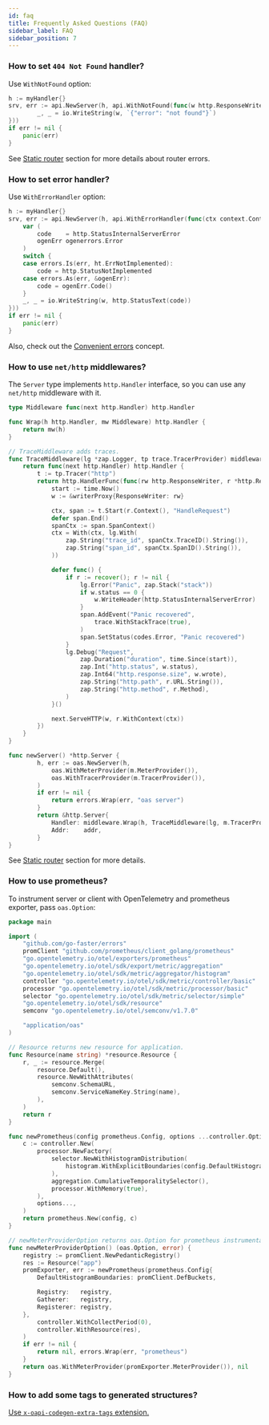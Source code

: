 ```yaml
---
id: faq
title: Frequently Asked Questions (FAQ)
sidebar_label: FAQ
sidebar_position: 7
---
```


### How to set `404 Not Found` handler?

Use `WithNotFound` option:

```go
h := myHandler{}
srv, err := api.NewServer(h, api.WithNotFound(func(w http.ResponseWriter, r *http.Request) {
		_, _ = io.WriteString(w, `{"error": "not found"}`)
}))
if err != nil {
	panic(err)
}
```

See [Static router](concepts/static_router.mdx) section for more details about router errors.

### How to set error handler?

Use `WithErrorHandler` option:

```go
h := myHandler{}
srv, err := api.NewServer(h, api.WithErrorHandler(func(ctx context.Context, w http.ResponseWriter, r *http.Request, err error) {
    var (
		code    = http.StatusInternalServerError
		ogenErr ogenerrors.Error
	)
	switch {
	case errors.Is(err, ht.ErrNotImplemented):
		code = http.StatusNotImplemented
	case errors.As(err, &ogenErr):
		code = ogenErr.Code()
	}
    _, _ = io.WriteString(w, http.StatusText(code))
}))
if err != nil {
	panic(err)
}
```

Also, check out the [Convenient errors](concepts/convenient_errors.md) concept.

### How to use `net/http` middlewares?

The `Server` type implements `http.Handler` interface, so you can use any `net/http` middleware with it.

```go
type Middleware func(next http.Handler) http.Handler

func Wrap(h http.Handler, mw Middleware) http.Handler {
	return mw(h)
}

// TraceMiddleware adds traces.
func TraceMiddleware(lg *zap.Logger, tp trace.TracerProvider) middleware.Middleware {
	return func(next http.Handler) http.Handler {
		t := tp.Tracer("http")
		return http.HandlerFunc(func(rw http.ResponseWriter, r *http.Request) {
			start := time.Now()
			w := &writerProxy{ResponseWriter: rw}

			ctx, span := t.Start(r.Context(), "HandleRequest")
			defer span.End()
			spanCtx := span.SpanContext()
			ctx = With(ctx, lg.With(
				zap.String("trace_id", spanCtx.TraceID().String()),
				zap.String("span_id", spanCtx.SpanID().String()),
			))

			defer func() {
				if r := recover(); r != nil {
					lg.Error("Panic", zap.Stack("stack"))
					if w.status == 0 {
						w.WriteHeader(http.StatusInternalServerError)
					}
					span.AddEvent("Panic recovered",
						trace.WithStackTrace(true),
					)
					span.SetStatus(codes.Error, "Panic recovered")
				}
				lg.Debug("Request",
					zap.Duration("duration", time.Since(start)),
					zap.Int("http.status", w.status),
					zap.Int64("http.response.size", w.wrote),
					zap.String("http.path", r.URL.String()),
					zap.String("http.method", r.Method),
				)
			}()

			next.ServeHTTP(w, r.WithContext(ctx))
		})
	}
}

func newServer() *http.Server {
		h, err := oas.NewServer(h,
			oas.WithMeterProvider(m.MeterProvider()),
			oas.WithTracerProvider(m.TracerProvider()),
		)
		if err != nil {
			return errors.Wrap(err, "oas server")
		}
		return &http.Server{
			Handler: middleware.Wrap(h, TraceMiddleware(lg, m.TracerProvider())),
			Addr:    addr,
		}
}
```

See [Static router](concepts/static_router.mdx#using-nethttp-middlewares) section for more details.

### How to use prometheus?

To instrument server or client with OpenTelemetry and prometheus exporter, pass `oas.Option`:

```go
package main

import (
	"github.com/go-faster/errors"
	promClient "github.com/prometheus/client_golang/prometheus"
	"go.opentelemetry.io/otel/exporters/prometheus"
	"go.opentelemetry.io/otel/sdk/export/metric/aggregation"
	"go.opentelemetry.io/otel/sdk/metric/aggregator/histogram"
	controller "go.opentelemetry.io/otel/sdk/metric/controller/basic"
	processor "go.opentelemetry.io/otel/sdk/metric/processor/basic"
	selector "go.opentelemetry.io/otel/sdk/metric/selector/simple"
	"go.opentelemetry.io/otel/sdk/resource"
	semconv "go.opentelemetry.io/otel/semconv/v1.7.0"

	"application/oas"
)

// Resource returns new resource for application.
func Resource(name string) *resource.Resource {
	r, _ := resource.Merge(
		resource.Default(),
		resource.NewWithAttributes(
			semconv.SchemaURL,
			semconv.ServiceNameKey.String(name),
		),
	)
	return r
}

func newPrometheus(config prometheus.Config, options ...controller.Option) (*prometheus.Exporter, error) {
	c := controller.New(
		processor.NewFactory(
			selector.NewWithHistogramDistribution(
				histogram.WithExplicitBoundaries(config.DefaultHistogramBoundaries),
			),
			aggregation.CumulativeTemporalitySelector(),
			processor.WithMemory(true),
		),
		options...,
	)
	return prometheus.New(config, c)
}

// newMeterProviderOption returns oas.Option for prometheus instrumentation.
func newMeterProviderOption() (oas.Option, error) {
	registry := promClient.NewPedanticRegistry()
	res := Resource("app")
	promExporter, err := newPrometheus(prometheus.Config{
		DefaultHistogramBoundaries: promClient.DefBuckets,

		Registry:   registry,
		Gatherer:   registry,
		Registerer: registry,
	},
		controller.WithCollectPeriod(0),
		controller.WithResource(res),
	)
	if err != nil {
		return nil, errors.Wrap(err, "prometheus")
	}
	return oas.WithMeterProvider(promExporter.MeterProvider()), nil
}
```

### How to add some tags to generated structures?

[Use `x-oapi-codegen-extra-tags` extension.](spec/extensions.md#extra-struct-field-tags)
